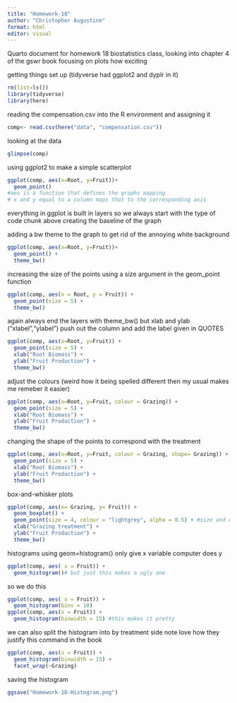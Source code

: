 ```yaml
---
title: "Homework-18"
author: "Christopher Augustine"
format: html
editor: visual
---
```


Quarto document for homework 18 biostatistics class, looking into chapter 4 of the gswr book focusing on plots how exciting 


getting things set up (tidyverse had ggplot2 and dyplr in it) 
```r
rm(list=ls()) 
library(tidyverse)
library(here) 
```

reading the compensation.csv into the R environment and assigning it 
```r
comp<- read.csv(here("data", "compensation.csv"))
```
looking at the data
```r
glimpse(comp)
```


using ggplot2 to make a simple scatterplot 
```r
ggplot(comp, aes(x=Root, y=Fruit))+
  geom_point()
#aes is a function that defines the graphs mapping
# x and y equal to a column maps that to the corresponding axis 
```

everything in ggplot is built in layers so we always start with the type of code chunk above creating the baseline of the graph  

adding a bw theme to the graph to get rid of the annoying white background 
```r
ggplot(comp, aes(x=Root, y=Fruit))+
  geom_point() +
  theme_bw() 
```
increasing the size of the points using a size argument in the geom_point function 
```r
ggplot(comp, aes(x = Root, y = Fruit)) +
  geom_point(size = 5) +
  theme_bw() 
``` 

again always end the layers with theme_bw() but xlab and ylab ("xlabel","ylabel") push out the column and add the label given in QUOTES 
```r
ggplot(comp, aes(x=Root, y=Fruit)) +
  geom_point(size = 5) +
  xlab("Root Biomass") + 
  ylab("Fruit Production") + 
  theme_bw() 
```
adjust the colours (weird how it being spelled different then my usual makes me remeber it easier)
```r
ggplot(comp, aes(x=Root, y=Fruit, colour = Grazing)) +
  geom_point(size = 5) +
  xlab("Root Biomass") + 
  ylab("Fruit Production") + 
  theme_bw() 
```
changing the shape of the points to correspond with the treatment 

```r
ggplot(comp, aes(x=Root, y=Fruit, colour = Grazing, shape= Grazing)) +
  geom_point(size = 5) +
  xlab("Root Biomass") + 
  ylab("Fruit Production") + 
  theme_bw() 
```
box-and-whisker plots
```r
ggplot(comp, aes(x= Grazing, y= Fruit)) +
  geom_boxplot() +
  geom_point(size = 4, colour = "lightgrey", alpha = 0.5) + #size and colour we went over but alpha is transparency and that is equal to a number)  
  xlab("Grazing treatment") + 
  ylab("Fruit Production") + 
  theme_bw() 
```
histograms using geom=histogram() only give x variable computer does y 
```r
ggplot(comp, aes( x = Fruit)) +
  geom_histogram()# but just this makes a ugly one 
```

so we do this 
```r
ggplot(comp, aes( x = Fruit)) +
  geom_histogram(bins = 10) 
ggplot(comp, aes(x = Fruit)) + 
  geom_histogram(binwidth = 15) #this makes it pretty
```
we can also split the histogram into by treatment side note love how they justify this command in the book 
```r
ggplot(comp, aes(x = Fruit)) +
  geom_histogram(binwidth = 15) + 
  facet_wrap(~Grazing)
```
saving the histogram 
```r
ggsave("Homework-18-Histogram.png")
```

